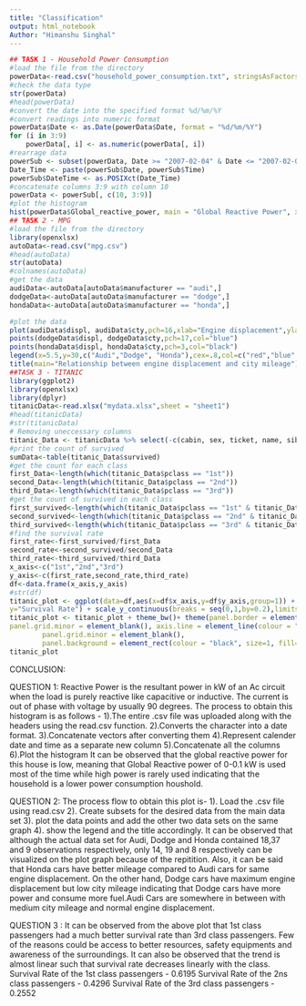 ---
title: "Classification"
output: html_notebook
Author: "Himanshu Singhal"
---


```{r}
## TASK 1 - Household Power Consumption
#load the file from the directory
powerData<-read.csv("household_power_consumption.txt", stringsAsFactors = FALSE, sep = ";", header = TRUE)
#check the data type
str(powerData)
#head(powerData)
#convert the date into the specified format %d/%m/%Y
#convert readings into numeric format
powerData$Date <- as.Date(powerData$Date, format = "%d/%m/%Y")
for (i in 3:9)
    powerData[, i] <- as.numeric(powerData[, i])
#rearrage data
powerSub <- subset(powerData, Date >= "2007-02-04" & Date <= "2007-02-05")
Date_Time <- paste(powerSub$Date, powerSub$Time)
powerSub$DateTime <- as.POSIXct(Date_Time)
#concatenate columns 3:9 with column 10
powerData <- powerSub[, c(10, 3:9)]
#plot the histogram
hist(powerData$Global_reactive_power, main = "Global Reactive Power", xlab = "Global Reactive Power (kW)", col = "red")
## TASK 2 - MPG
#load the file from the directory
library(openxlsx)
autoData<-read.csv("mpg.csv")
#head(autoData)
str(autoData)
#colnames(autoData)
#get the data
audiData<-autoData[autoData$manufacturer == "audi",]
dodgeData<-autoData[autoData$manufacturer == "dodge",]
hondaData<-autoData[autoData$manufacturer == "honda",]

#plot the data
plot(audiData$displ, audiData$cty,pch=16,xlab="Engine displacement",ylab="City mileage",col="red",xlim=c(1,6), ylim=c(6,30))
points(dodgeData$displ, dodgeData$cty,pch=17,col="blue")
points(hondaData$displ, hondaData$cty,pch=3,col="black")
legend(x=5.5,y=30,c("Audi","Dodge", "Honda"),cex=.8,col=c("red","blue", "black"),pch=c(16,17,3))
title(main="Relationship between engine displacement and city mileage")
##TASK 3 - TITANIC 
library(ggplot2)
library(openxlsx)
library(dplyr)
titanicData<-read.xlsx("mydata.xlsx",sheet = "sheet1")
#head(titanicData)
#str(titanicData)
# Removing uneccessary columns
titanic_Data <- titanicData %>% select(-c(cabin, sex, ticket, name, sibsp, fare, age, parch, embarked, boat, body, home.dest, X1))
#print the count of survived
sumData<-table(titanic_Data$survived)
#get the count for each class
first_Data<-length(which(titanic_Data$pclass == "1st"))
second_Data<-length(which(titanic_Data$pclass == "2nd"))
third_Data<-length(which(titanic_Data$pclass == "3rd"))
#get the count of survived in each class
first_survived<-length(which(titanic_Data$pclass == "1st" & titanic_Data$survived == 1))
second_survived<-length(which(titanic_Data$pclass == "2nd" & titanic_Data$survived == 1))
third_survived<-length(which(titanic_Data$pclass == "3rd" & titanic_Data$survived == 1))
#find the survival rate
first_rate<-first_survived/first_Data
second_rate<-second_survived/second_Data
third_rate<-third_survived/third_Data
x_axis<-c("1st","2nd","3rd")
y_axis<-c(first_rate,second_rate,third_rate)
df<-data.frame(x_axis,y_axis)
#str(df)
titanic_plot <- ggplot(data=df,aes(x=df$x_axis,y=df$y_axis,group=1)) + labs(x="Class of travel",
y="Survival Rate") + scale_y_continuous(breaks = seq(0,1,by=0.2),limits=c(0,1)) + geom_line(color="blue",size=2) + geom_point(color="blue",size=4)
titanic_plot <- titanic_plot + theme_bw()+ theme(panel.border = element_blank(), panel.grid.major = element_blank(),
panel.grid.minor = element_blank(), axis.line = element_line(colour = "black")) + theme(panel.grid.major = element_blank(), 
        panel.grid.minor = element_blank(),
        panel.background = element_rect(colour = "black", size=1, fill=NA))
titanic_plot

```
CONCLUSION:

QUESTION 1:
Reactive Power is the resultant power in kW of an Ac circuit when the load is purely reactive like capacitive or inductive. The current is out of phase with voltage by usually 90 degrees.
The process to obtain this histogram is as follows - 
1).The entire .csv file was uploaded along with the headers using the read.csv function.
2).Converts the character into a date format.
3).Concatenate vectors after converting them
4).Represent calender date and time as a separate new column
5).Concatenate all the columns
6).Plot the histogram
It can be observed that the global reactive power for this house is low, meaning that Global Reactive power of 0-0.1 kW is used most of the time while high power is rarely used indicating that the household is a lower power consumption houshold.


QUESTION 2:
The process flow to obtain this plot is-
1). Load the .csv file using read.csv
2). Create subsets for the desired data from the main data set
3). plot the data points and add the other two data sets on the same graph
4). show the legend and the title accordingly.
It can be observed that although the actual data set for Audi, Dodge and Honda contained 18,37 and 9 observations respectively, only 14, 19 and 8 respectively can be visualized on the plot graph because of the repitition. Also, it can be said that Honda cars have better mileage compared to Audi cars for same engine displacement. On the other hand, Dodge cars have maximum engine displacement but low city mileage indicating that Dodge cars have more power and consume more fuel.Audi Cars are somewhere in between with medium city mileage and normal engine displacement.

  
QUESTION 3 : 
It can be observed from the above plot that 1st class passengers had a much better survival rate than 3rd class passengers. Few of the reasons could be access to better resources, safety equipments and awareness of the surroundings. It can also be observed that the trend is almost linear such that survival rate decreases linearly with the class.
Survival Rate of the 1st class passengers - 0.6195
Survival Rate of the 2ns class passengers - 0.4296
Survival Rate of the 3rd class passengers - 0.2552
